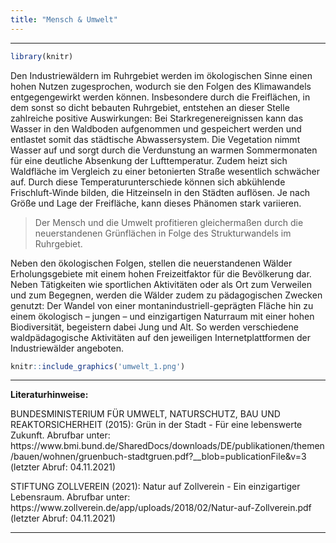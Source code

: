 ```yaml
---
title: "Mensch & Umwelt"
---
```

***
```r
library(knitr)
```


Den Industriewäldern im Ruhrgebiet werden im ökologischen Sinne einen hohen Nutzen zugesprochen, wodurch sie den Folgen des Klimawandels entgegengewirkt werden können. Insbesondere durch die Freiflächen, in dem sonst so dicht bebauten Ruhrgebiet, entstehen an dieser Stelle zahlreiche positive Auswirkungen: Bei Starkregenereignissen kann das Wasser in den Waldboden aufgenommen und gespeichert werden und entlastet somit das städtische Abwassersystem. Die Vegetation nimmt Wasser auf und sorgt durch die Verdunstung an warmen Sommermonaten für eine deutliche Absenkung der Lufttemperatur. Zudem heizt sich Waldfläche im Vergleich zu einer betonierten Straße wesentlich schwächer auf. Durch diese Temperaturunterschiede können sich abkühlende Frischluft-Winde bilden, die Hitzeinseln in den Städten auflösen. Je nach Größe und Lage der Freifläche, kann dieses Phänomen stark variieren.

> Der Mensch und die Umwelt profitieren gleichermaßen durch die neuerstandenen Grünflächen in Folge des Strukturwandels im Ruhrgebiet. 


Neben den ökologischen Folgen, stellen die neuerstandenen Wälder Erholungsgebiete mit einem hohen Freizeitfaktor für die Bevölkerung dar. Neben Tätigkeiten wie sportlichen Aktivitäten oder als Ort zum Verweilen und zum Begegnen, werden die Wälder zudem zu pädagogischen Zwecken genutzt: Der Wandel von einer montanindustriell-geprägten Fläche hin zu einem ökologisch – jungen – und einzigartigen Naturraum mit einer hohen Biodiversität, begeistern dabei Jung und Alt. So werden verschiedene waldpädagogische Aktivitäten auf den jeweiligen Internetplattformen der Industriewälder angeboten.

```r
knitr::include_graphics('umwelt_1.png')
```

***

**Literaturhinweise:**

BUNDESMINISTERIUM FÜR UMWELT, NATURSCHUTZ, BAU UND REAKTORSICHERHEIT (2015):  Grün in der Stadt - Für eine lebenswerte Zukunft. Abrufbar unter: https://www.bmi.bund.de/SharedDocs/downloads/DE/publikationen/themen/bauen/wohnen/gruenbuch-stadtgruen.pdf?__blob=publicationFile&v=3 (letzter Abruf: 04.11.2021)

STIFTUNG ZOLLVEREIN (2021): Natur auf Zollverein - Ein einzigartiger Lebensraum. Abrufbar unter: https://www.zollverein.de/app/uploads/2018/02/Natur-auf-Zollverein.pdf (letzter Abruf: 04.11.2021) 

***
